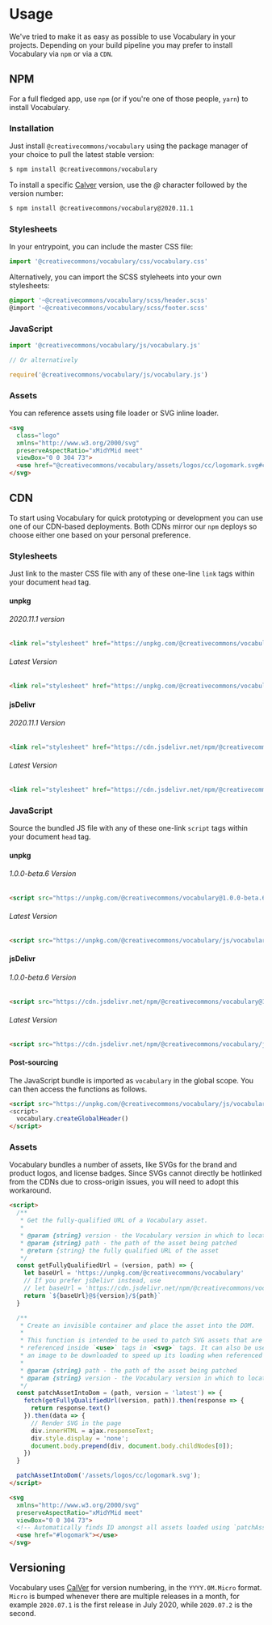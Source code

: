
<Meta title="Vocabulary/Usage" />

# Usage

We've tried to make it as easy as possible to use Vocabulary in your projects. Depending on your build pipeline you
may prefer to install Vocabulary via `npm` or via a `CDN`.

## NPM

For a full fledged app, use `npm` (or if you're one of those people, `yarn`) to install Vocabulary.

### Installation

Just install `@creativecommons/vocabulary` using the package manager of your choice to pull the latest stable version:

```bash
$ npm install @creativecommons/vocabulary
```

To install a specific [Calver](https://calver.org/) version, use the *@* character followed by the version number:

```bash
$ npm install @creativecommons/vocabulary@2020.11.1
```

### Stylesheets

In your entrypoint, you can include the master CSS file:

```js
import '@creativecommons/vocabulary/css/vocabulary.css'
```

Alternatively, you can import the SCSS styleheets into your own stylesheets:

```scss
@import '~@creativecommons/vocabulary/scss/header.scss'
@import '~@creativecommons/vocabulary/scss/footer.scss'
```

### JavaScript

```JavaScript
import '@creativecommons/vocabulary/js/vocabulary.js'

// Or alternatively

require('@creativecommons/vocabulary/js/vocabulary.js')
```

### Assets

You can reference assets using file loader or SVG inline loader.

```html
<svg
  class="logo"
  xmlns="http://www.w3.org/2000/svg"
  preserveAspectRatio="xMidYMid meet"
  viewBox="0 0 304 73">
  <use href="@creativecommons/vocabulary/assets/logos/cc/logomark.svg#creativecommons"></use>
</svg>
```

## CDN

To start using Vocabulary for quick prototyping or development you can use one of our CDN-based deployments. Both CDNs
mirror our `npm` deploys so choose either one based on your personal preference.

### Stylesheets

Just link to the master CSS file with any of these one-line `link` tags within your document `head` tag.

#### unpkg
####

###### 2020.11.1 version
```html
<link rel="stylesheet" href="https://unpkg.com/@creativecommons/vocabulary@2020.11.1/css/vocabulary.css">
```
###### Latest Version
```html
<link rel="stylesheet" href="https://unpkg.com/@creativecommons/vocabulary/css/vocabulary.css">
```

#### jsDelivr
####

###### 2020.11.1 Version
```html
<link rel="stylesheet" href="https://cdn.jsdelivr.net/npm/@creativecommons/vocabulary@2020.11.1/css/vocabulary.css">
```
###### Latest Version
```html
<link rel="stylesheet" href="https://cdn.jsdelivr.net/npm/@creativecommons/vocabulary/css/vocabulary.css">
```

### JavaScript

Source the bundled JS file with any of these one-link `script` tags within your document `head` tag.

#### unpkg
####

###### 1.0.0-beta.6 Version
```html
<script src="https://unpkg.com/@creativecommons/vocabulary@1.0.0-beta.6/js/vocabulary.js">
```
###### Latest Version
```html
<script src="https://unpkg.com/@creativecommons/vocabulary/js/vocabulary.js">
```

#### jsDelivr
####

###### 1.0.0-beta.6 Version
```html
<script src="https://cdn.jsdelivr.net/npm/@creativecommons/vocabulary@1.0.0-beta.6/js/vocabulary.js">
```
###### Latest Version
```html
<script src="https://cdn.jsdelivr.net/npm/@creativecommons/vocabulary/js/vocabulary.js">
```

#### Post-sourcing

The JavaScript bundle is imported as `vocabulary` in the global scope. You can then access the functions as follows.

```html
<script src="https://unpkg.com/@creativecommons/vocabulary/js/vocabulary.js">
<script>
  vocabulary.createGlobalHeader()
</script>
```

### Assets

Vocabulary bundles a number of assets, like SVGs for the brand and product logos, and license badges. Since SVGs cannot directly be hotlinked from the CDNs due to cross-origin issues, you will need to adopt this workaround.

```html
<script>
  /**
   * Get the fully-qualified URL of a Vocabulary asset.
   *
   * @param {string} version - the Vocabulary version in which to locate the asset
   * @param {string} path - the path of the asset being patched
   * @return {string} the fully qualified URL of the asset
   */
  const getFullyQualifiedUrl = (version, path) => {
    let baseUrl = 'https://unpkg.com/@creativecommons/vocabulary'
    // If you prefer jsDelivr instead, use
    // let baseUrl = 'https://cdn.jsdelivr.net/npm/@creativecommons/vocabulary'
    return `${baseUrl}@${version}/${path}`
  }

  /**
   * Create an invisible container and place the asset into the DOM.
   *
   * This function is intended to be used to patch SVG assets that are later
   * referenced inside `<use>` tags in `<svg>` tags. It can also be used to force
   * an image to be downloaded to speed up its loading when referenced again.
   *
   * @param {string} path - the path of the asset being patched
   * @param {string} version - the Vocabulary version in which to locate the asset
   */
  const patchAssetIntoDom = (path, version = 'latest') => {
    fetch(getFullyQualifiedUrl(version, path)).then(response => {
      return response.text()
    }).then(data => {
      // Render SVG in the page
      div.innerHTML = ajax.responseText;
      div.style.display = 'none';
      document.body.prepend(div, document.body.childNodes[0]);
    })
  }

  patchAssetIntoDom('/assets/logos/cc/logomark.svg');
</script>

<svg
  xmlns="http://www.w3.org/2000/svg"
  preserveAspectRatio="xMidYMid meet"
  viewBox="0 0 304 73">
  <!-- Automatically finds ID amongst all assets loaded using `patchAssetIntoDom()` -->
  <use href="#logomark"></use>
</svg>
```

## Versioning

Vocabulary uses [CalVer](https://calver.org/) for version numbering, in the `YYYY.0M.Micro` format. `Micro` is bumped whenever there are multiple releases in a month, for example `2020.07.1` is the first release in July 2020, while `2020.07.2` is the second.
